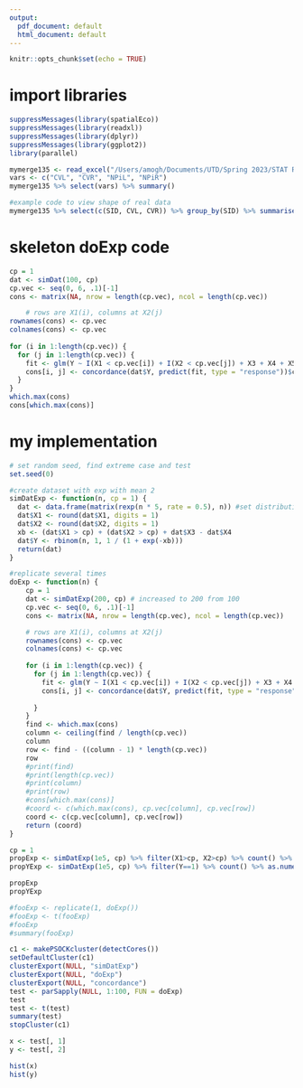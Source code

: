 ```yaml
---
output:
  pdf_document: default
  html_document: default
---
```

```r
knitr::opts_chunk$set(echo = TRUE)
```

# import libraries
```r
suppressMessages(library(spatialEco))
suppressMessages(library(readxl))
suppressMessages(library(dplyr))
suppressMessages(library(ggplot2))
library(parallel)
```


```r
mymerge135 <- read_excel("/Users/amogh/Documents/UTD/Spring 2023/STAT Research/mymerge135.xlsx")
vars <- c("CVL", "CVR", "NPiL", "NPiR")
mymerge135 %>% select(vars) %>% summary()
```   

```r
#example code to view shape of real data
mymerge135 %>% select(c(SID, CVL, CVR)) %>% group_by(SID) %>% summarise(CVL = max(CVL, na.rm = TRUE), CVR = max(CVR, na.rm = TRUE)) %>% ggplot(aes(CVR)) + geom_histogram() 
```

# skeleton doExp code
```r
cp = 1
dat <- simDat(100, cp)
cp.vec <- seq(0, 6, .1)[-1]
cons <- matrix(NA, nrow = length(cp.vec), ncol = length(cp.vec))

    # rows are X1(i), columns at X2(j)
rownames(cons) <- cp.vec
colnames(cons) <- cp.vec
    
for (i in 1:length(cp.vec)) {
  for (j in 1:length(cp.vec)) {
    fit <- glm(Y ~ I(X1 < cp.vec[i]) + I(X2 < cp.vec[j]) + X3 + X4 + X5, binomial, dat)
    cons[i, j] <- concordance(dat$Y, predict(fit, type = "response"))$con
  }
}  
which.max(cons)
cons[which.max(cons)]
```

# my implementation
```r
# set random seed, find extreme case and test
set.seed(0)

#create dataset with exp with mean 2
simDatExp <- function(n, cp = 1) {
  dat <- data.frame(matrix(rexp(n * 5, rate = 0.5), n)) #set distribution X vars come from
  dat$X1 <- round(dat$X1, digits = 1)
  dat$X2 <- round(dat$X2, digits = 1)
  xb <- (dat$X1 > cp) + (dat$X2 > cp) + dat$X3 - dat$X4
  dat$Y <- rbinom(n, 1, 1 / (1 + exp(-xb)))
  return(dat)
}

#replicate several times
doExp <- function(n) {
    cp = 1
    dat <- simDatExp(200, cp) # increased to 200 from 100
    cp.vec <- seq(0, 6, .1)[-1]
    cons <- matrix(NA, nrow = length(cp.vec), ncol = length(cp.vec))

    # rows are X1(i), columns at X2(j)
    rownames(cons) <- cp.vec
    colnames(cons) <- cp.vec
    
    for (i in 1:length(cp.vec)) {
      for (j in 1:length(cp.vec)) {
        fit <- glm(Y ~ I(X1 < cp.vec[i]) + I(X2 < cp.vec[j]) + X3 + X4 + X5, binomial, dat)
        cons[i, j] <- concordance(dat$Y, predict(fit, type = "response"))$con
        
      }
    }
    find <- which.max(cons)
    column <- ceiling(find / length(cp.vec))
    column
    row <- find - ((column - 1) * length(cp.vec))
    row
    #print(find)
    #print(length(cp.vec))
    #print(column)
    #print(row)
    #cons[which.max(cons)]
    #coord <- c(which.max(cons), cp.vec[column], cp.vec[row])
    coord <- c(cp.vec[column], cp.vec[row])
    return (coord)
}

cp = 1
propExp <- simDatExp(1e5, cp) %>% filter(X1>cp, X2>cp) %>% count() %>% as.numeric() / 1e5
propYExp <- simDatExp(1e5, cp) %>% filter(Y==1) %>% count() %>% as.numeric() / 1e5

propExp
propYExp

#fooExp <- replicate(1, doExp())
#fooExp <- t(fooExp)
#fooExp
#summary(fooExp)

```



```r
c1 <- makePSOCKcluster(detectCores())
setDefaultCluster(c1)
clusterExport(NULL, "simDatExp")
clusterExport(NULL, "doExp")
clusterExport(NULL, "concordance")
test <- parSapply(NULL, 1:100, FUN = doExp)
test
test <- t(test)
summary(test)
stopCluster(c1)
```


```r
x <- test[, 1]
y <- test[, 2]

hist(x)
hist(y)
```









